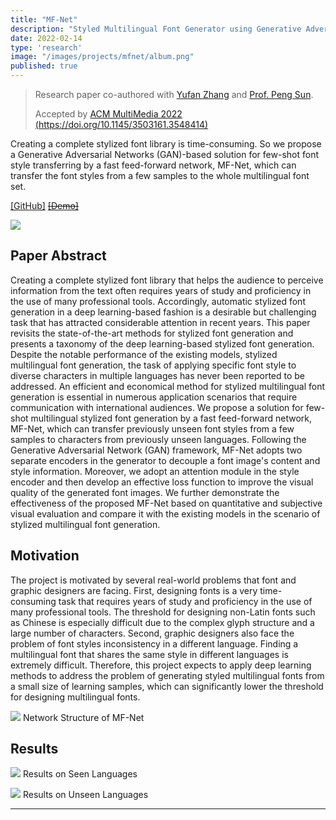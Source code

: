 ```yaml
---
title: "MF-Net"
description: "Styled Multilingual Font Generator using Generative Adversarial Network (GAN)"
date: 2022-02-14
type: 'research'
image: "/images/projects/mfnet/album.png"
published: true
---
```


> 
> Research paper co-authored with [Yufan Zhang](https://yufanz.xyz/project/mfnet/) and [Prof. Peng Sun](https://scholars.duke.edu/person/Peng.Sun1).
>
> Accepted by [ACM MultiMedia 2022](https://2022.acmmm.org/) [(https://doi.org/10.1145/3503161.3548414)](https://doi.org/10.1145/3503161.3548414) 

Creating a complete stylized font library is time-consuming. So we propose a Generative Adversarial Networks (GAN)-based solution for few-shot font style transferring by a fast feed-forward network, MF-Net, which can transfer the font styles from a few samples to the whole multilingual font set.

[[GitHub]](https://github.com/iamyufan/MF-Net) [<s>[Demo]</s>](https://mfont.net)


![](/images/projects/mfnet/mfnet.png)

## Paper Abstract
Creating a complete stylized font library that helps the audience to perceive information from the text often requires years of study and proficiency in the use of many professional tools. Accordingly, automatic stylized font generation in a deep learning-based fashion is a desirable but challenging task that has attracted considerable attention in recent years. This paper revisits the state-of-the-art methods for stylized font generation and presents a taxonomy of the deep learning-based stylized font generation. Despite the notable performance of the existing models, stylized multilingual font generation, the task of applying specific font style to diverse characters in multiple languages has never been reported to be addressed. An efficient and economical method for stylized multilingual font generation is essential in numerous application scenarios that require communication with international audiences. We propose a solution for few-shot multilingual stylized font generation by a fast feed-forward network, MF-Net, which can transfer previously unseen font styles from a few samples to characters from previously unseen languages. Following the Generative Adversarial Network (GAN) framework, MF-Net adopts two separate encoders in the generator to decouple a font image's content and style information. Moreover, we adopt an attention module in the style encoder and then develop an effective loss function to improve the visual quality of the generated font images. We further demonstrate the effectiveness of the proposed MF-Net based on quantitative and subjective visual evaluation and compare it with the existing models in the scenario of stylized multilingual font generation.

## Motivation
The project is motivated by several real-world problems that 
font and graphic designers are facing. First, designing fonts is a 
very time-consuming task that requires years of study and 
proficiency in the use of many professional tools. The threshold 
for designing non-Latin fonts such as Chinese is especially 
difficult due to the complex glyph structure and a large number 
of characters. Second, graphic designers also face the problem 
of font styles inconsistency in a different language. Finding a 
multilingual font that shares the same style in different 
languages is extremely difficult. Therefore, this project expects
to apply deep learning methods to address the problem of 
generating styled multilingual fonts from a small size of 
learning samples, which can significantly lower the threshold 
for designing multilingual fonts. 

![](/images/projects/mfnet/network-structure.png)
Network Structure of MF-Net

## Results
![](/images/projects/mfnet/seen_lang.png)
Results on Seen Languages

![](/images/projects/mfnet/unseen_lang.png)
Results on Unseen Languages

----
